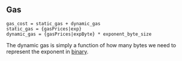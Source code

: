## Gas

    gas_cost = static_gas + dynamic_gas
    static_gas = {gasPrices|exp}
    dynamic_gas = {gasPrices|expByte} * exponent_byte_size

The dynamic gas is simply a function of how many bytes we need to represent the exponent in [binary](https://en.wikipedia.org/wiki/Binary_number).
